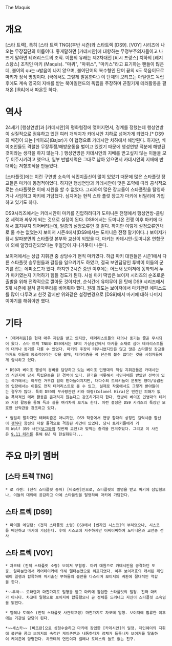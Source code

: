 The Maquis

= 개요 =

[스타 트렉], 특히 [스타 트렉 TNG](후반 시즌)와 스타트렉 [DS9]. [VOY] 시리즈에 나오는 무장집단의 이름이다. 좋게말하면 [카데시안]에 대항하는 무정부주의자들이고 나쁘게 말하면 테러리스트의 조직. 이름의 유래는 제2차대전 [비시 프랑스] 치하의 [레지스탕스] 조직인 마키 (Maquis). "마퀴", "마퀴스", "마키스"라고 표기하는 팬들이 많은데, 불어의 qu는 u발음이 나지 않으며, 불어단어의 복수형인 단어 끝의 s도 묵음이므로 마키가 정식 명칭이다. (극에서도 그렇게 발음한다.) 이 단체의 모티프는 아일랜드 독립후에도 계속 영국의 지배를 받는 북아일랜드의 독립을 주장하며 끈질기게 테러활동을 펼쳐온 [IRA]에서 따온듯 하다. 

= 역사 =

24세기 [행성연방]과 [카데시안]의 평화협정에 맺어지면서, 경계를 정했는데 행성연방이 실질적으로 점유하고 있던 여러 개척지가 카데시안 치하로 넘어가게 되었다.[* DS9의 배경이 되는 [베이조](Bajor)가 이 협정으로 카데시안 치하에서 해방된다. 하지만, 베이조인들도 격렬한 무장투쟁/해방운동을 벌이고 있었기 때문에 행성연방 덕분에 해방된것이라는 생각을 하지 않는다. ] 행성연방은 카데시안의 지배를 받고싶지 않는 이들을 모두 이주시키려고 했으나, 일부 반발세력은 그대로 남아 있으면서 카데시안의 지배에 반대하는 저항조직을 만들었다.  

[스타플릿]에는 이런 구연방 소속의 식민지출신이 많이 있었기 때문에 많은 스타플릿 장교들은 마키에 동정적이었다. 하지만 행성연방과 카데시안이 맺은 조약에 따라 공식적으로는 스타플릿은 이에 지원을 할 수 없었다. 그리하여 많은 장교들이 스타플릿을 탈영하거나 사임하고 마키에 가담했다. 심지어는 현직 스타 플릿 장교가 마키에 비밀리에 가입하고 있기도 하다. 

DS9시리즈에서는 카데시안이 마키를 진압하려다가 도미니온 전쟁에서 행성연방-클링온 세력과 싸우게 되는 것으로 설정이 된다. DS9에서는 도미니온 전쟁 이후 마키에 대해서 흐지부지 되어버리는데, 일종의 설정오류인 것 같다. 하지만 이렇게 설정오류인채로 둘 수는 없었는지 보이저 시즌4에서(DS9에서는 도미니온 전쟁 말기이다..) 보이저가 잠시 알파분면의 스타플릿 본부와 교신이 되었을 때, 마키는 카데시안-도미니온 연합군에 의해 일망타진되었다는 후일담이 지나가듯이 나온다. 

보이저에서는 상급 지휘관 중 상당수가 현직 마키였다. 하급 마키 대원들은 시즌1에서 다른 스타플릿 승무원들과 갈등을 일으키기도 하였고, 결국 보안담당인 투박이 이들의 군기를 잡는 에피소드가 있다. 하지만 2시즌 중반 이후에는 어느새 보이저에 동화되서 누가 마키였는지 기억하기 힘들 정도가 된다. 사실 마키 떡밥은 보이저 시리즈의 순조로운 출발을 위해 전략적으로 깔아둔 것이지만, 순식간에 유야무야 된 탓에 DS9 시리즈에서 5개 시즌에 걸쳐 끝마무리를 비어줘야 했다. 원래 의도는 보이저에서 마키관련 에피소드를 많이 다루려고 한것 같지만 위와같은 설정변경으로 [DS9]에서 마키에 대하 나머지 이야기를 해줘야만 했다. 

= 기타 =

 * [테러리즘]은 현재 매우 지탄을 받고 있지만, 테러리스트들의 대의나 동기는 줄곧 무시되어 왔다. 스타 트렉 TNG와 DS9에서는 SF의 가상공간에서 마키를 소재로 삼아 테러리스트들의 대의나 동기를 다룰 수 있었다. 마키의 주장이 터무니없지만은 않고 많은 스타플릿 장교들마저도 이들에 동조적이라는 것을 볼때, 테러리즘을 꼭 단순히 볼수 없다는 것을 시청자들에게 암시하고 있다. 

 * DS9과 베이조 행성의 경비를 담당하고 있는 베이조 민병대의 핵심 지휘관들은 카데시안의 식민지배 당시 독립운동을 한 경력이 있다. 한국을 비롯해서 식민지배를 받았던 전력이 있는 국가에서는 아무런 거부감 없이 받아들여지지만, 대다수의 트레키들이 분포된 영미/유럽권의 입장에서는 이들도 전직 테러리스트로 볼 수 있고, 실제로 작중에서도 그렇게 받아들이는 경우가 많다. 특히 DS9의 부사령관인 키라 대령(Colonel Kira)은 민간인 피해가 없는 폭력적인 테러 활동은 존재하지 않는다고 강조하기까지 한다. 연방이 베이조 민병대의 테러와 저항 활동을 통해 득과 실을 여러차례 보기도 한다. 이런 설정은 DS9 시리즈의 특징인 모호한 선악관을 강조하고 있다.

 * 엄밀히 말하자면 테러리즘은 아니지만, DS9 작중에서 연방 함대의 상징인 갤럭시급 함선이 [[젬하다]] 함선의 자살 돌격으로 격침된 사건이 있었다. 당시 트레키들에게 거의 Wolf 359 사건([[보그]]와의 첫번째 교전)과 맞먹는 충격을 안겨주었다. 그리고 이 사건은 [[9.11 테러]]를 통해 6년 뒤 현실화된다...

= 주요 마키 멤버 =

== [스타 트렉 TNG] ==
 * 로 라렌: (전직 스타플릿 중위) [바조란]인으로, 스타플릿의 밀명을 받고 마키에 잠입했으나, 이들의 대의에 공감하고 아예 스타플릿을 탈영하여 마키에 가담한다.

== 스타 트렉 [DS9] ==
 * 마이틀 에딩턴: (전직 스타플릿 소령) DS9에서 [벤자민 시스코]의 부하였으나, 시스코를 배신하고 마키에 가담한다. 후에 시스코에 자수하지만 어찌어찌하여 도미니온과 교전중 전사

== 스타 트렉 [VOY] ==

 * 차코테 (전직 스타플릿 소령) 보이저 부함장. 마키 대원으로 카데시안을 공격하던 도중, 알파분면에서 케어테이커에 의해 델타분면으로 워프되었다. 이후 보이저호의 캐서린 제인웨이 일행과 합류하여 마키출신 부하들의 불만을 다스리며 보이저의 귀환에 절대적인 역할을 한다.

 *~~투박~~ 로라렌과 마찬가지로 밀명을 받고 마키에 잠입한 스타플릿의 밀정. 진짜 마키가 아니다. 차코테 일행으로 보이저에 합류했으나 곧 정체를 드러내고 자신이 스타플릿 소속임을 밝힌다.  

 * 벨레나 토레스 (전직 스타플릿 사관학교생) 마찬가지로 차코테 일행. 보이저에 합류한 이후에는 기관실 담당이 된다.

 *~~세스카~~ [바조란]으로 성형수술하고 마키에 잠입한 [카데시안]의 밀정. 제인웨이의 지휘에 불만을 품고 보이저의 숙적인 케이존인과 내통하다가 정체가 들통나자 보이저를 탈출하여 케이존에 망명한다. 차코테의 연인이자 벨레나 토레스의 둘도 없는 친구. 
